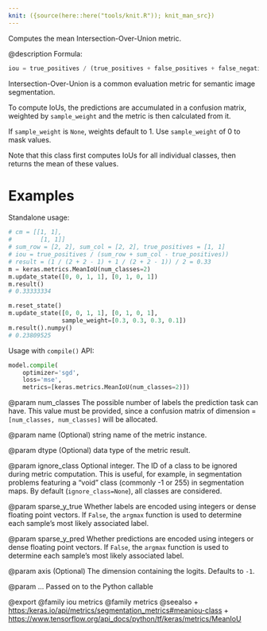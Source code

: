 ```yaml
---
knit: ({source(here::here("tools/knit.R")); knit_man_src})
---
```

Computes the mean Intersection-Over-Union metric.

@description
Formula:

```python
iou = true_positives / (true_positives + false_positives + false_negatives)
```
Intersection-Over-Union is a common evaluation metric for semantic image
segmentation.

To compute IoUs, the predictions are accumulated in a confusion matrix,
weighted by `sample_weight` and the metric is then calculated from it.

If `sample_weight` is `None`, weights default to 1.
Use `sample_weight` of 0 to mask values.

Note that this class first computes IoUs for all individual classes, then
returns the mean of these values.

# Examples
Standalone usage:

```python
# cm = [[1, 1],
#        [1, 1]]
# sum_row = [2, 2], sum_col = [2, 2], true_positives = [1, 1]
# iou = true_positives / (sum_row + sum_col - true_positives))
# result = (1 / (2 + 2 - 1) + 1 / (2 + 2 - 1)) / 2 = 0.33
m = keras.metrics.MeanIoU(num_classes=2)
m.update_state([0, 0, 1, 1], [0, 1, 0, 1])
m.result()
# 0.33333334
```

```python
m.reset_state()
m.update_state([0, 0, 1, 1], [0, 1, 0, 1],
               sample_weight=[0.3, 0.3, 0.3, 0.1])
m.result().numpy()
# 0.23809525
```

Usage with `compile()` API:

```python
model.compile(
    optimizer='sgd',
    loss='mse',
    metrics=[keras.metrics.MeanIoU(num_classes=2)])
```

@param num_classes
The possible number of labels the prediction task can have.
This value must be provided, since a confusion matrix of dimension =
`[num_classes, num_classes]` will be allocated.

@param name
(Optional) string name of the metric instance.

@param dtype
(Optional) data type of the metric result.

@param ignore_class
Optional integer. The ID of a class to be ignored during
metric computation. This is useful, for example, in segmentation
problems featuring a "void" class (commonly -1 or 255) in
segmentation maps. By default (`ignore_class=None`), all classes are
considered.

@param sparse_y_true
Whether labels are encoded using integers or
dense floating point vectors. If `False`, the `argmax` function
is used to determine each sample's most likely associated label.

@param sparse_y_pred
Whether predictions are encoded using integers or
dense floating point vectors. If `False`, the `argmax` function
is used to determine each sample's most likely associated label.

@param axis
(Optional) The dimension containing the logits. Defaults to `-1`.

@param ...
Passed on to the Python callable

@export
@family iou metrics
@family metrics
@seealso
+ <https:/keras.io/api/metrics/segmentation_metrics#meaniou-class>
+ <https://www.tensorflow.org/api_docs/python/tf/keras/metrics/MeanIoU>

